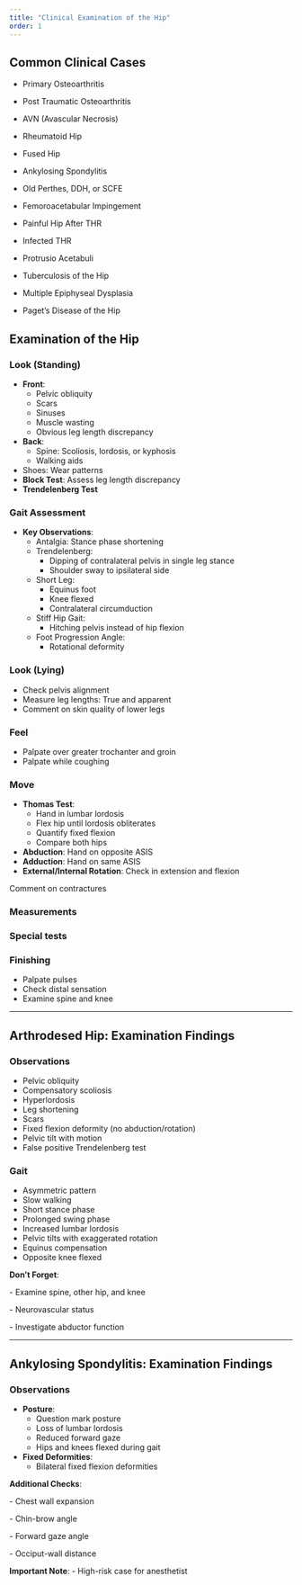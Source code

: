 ```yaml
---
title: "Clinical Examination of the Hip"
order: 1
---
```


## Common Clinical Cases

-   Primary Osteoarthritis

-   Post Traumatic Osteoarthritis

-   AVN (Avascular Necrosis)

-   Rheumatoid Hip

-   Fused Hip

-   Ankylosing Spondylitis

-   Old Perthes, DDH, or SCFE

-   Femoroacetabular Impingement

-   Painful Hip After THR

-   Infected THR

-   Protrusio Acetabuli

-   Tuberculosis of the Hip

-   Multiple Epiphyseal Dysplasia

-   Paget's Disease of the Hip

## Examination of the Hip

### Look (Standing)

-   **Front**:
    -   Pelvic obliquity
    -   Scars
    -   Sinuses
    -   Muscle wasting
    -   Obvious leg length discrepancy
-   **Back**:
    -   Spine: Scoliosis, lordosis, or kyphosis
    -   Walking aids
-   Shoes: Wear patterns
-   **Block Test**: Assess leg length discrepancy
-   **Trendelenberg Test**

### Gait Assessment

-   **Key Observations**:
    -   Antalgia: Stance phase shortening
    -   Trendelenberg:
        -   Dipping of contralateral pelvis in single leg stance
        -   Shoulder sway to ipsilateral side
    -   Short Leg:
        -   Equinus foot
        -   Knee flexed
        -   Contralateral circumduction
    -   Stiff Hip Gait:
        -   Hitching pelvis instead of hip flexion
    -   Foot Progression Angle:
        -   Rotational deformity

### Look (Lying)

-   Check pelvis alignment
-   Measure leg lengths: True and apparent
-   Comment on skin quality of lower legs

### Feel

-   Palpate over greater trochanter and groin
-   Palpate while coughing

### Move

-   **Thomas Test**:
    -   Hand in lumbar lordosis
    -   Flex hip until lordosis obliterates
    -   Quantify fixed flexion
    -   Compare both hips
-   **Abduction**: Hand on opposite ASIS
-   **Adduction**: Hand on same ASIS
-   **External/Internal Rotation**: Check in extension and flexion

Comment on contractures

### Measurements

### Special tests

### Finishing

-   Palpate pulses
-   Check distal sensation
-   Examine spine and knee

------------------------------------------------------------------------

## Arthrodesed Hip: Examination Findings

### Observations

-   Pelvic obliquity
-   Compensatory scoliosis
-   Hyperlordosis
-   Leg shortening
-   Scars
-   Fixed flexion deformity (no abduction/rotation)
-   Pelvic tilt with motion
-   False positive Trendelenberg test

### Gait

-   Asymmetric pattern
-   Slow walking
-   Short stance phase
-   Prolonged swing phase
-   Increased lumbar lordosis
-   Pelvic tilts with exaggerated rotation
-   Equinus compensation
-   Opposite knee flexed

**Don't Forget**:

\- Examine spine, other hip, and knee

\- Neurovascular status

\- Investigate abductor function

------------------------------------------------------------------------

## Ankylosing Spondylitis: Examination Findings

### Observations

-   **Posture**:
    -   Question mark posture
    -   Loss of lumbar lordosis
    -   Reduced forward gaze
    -   Hips and knees flexed during gait
-   **Fixed Deformities**:
    -   Bilateral fixed flexion deformities

**Additional Checks**:

\- Chest wall expansion

\- Chin-brow angle

\- Forward gaze angle

\- Occiput-wall distance

**Important Note**: - High-risk case for anesthetist
